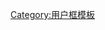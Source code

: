 {{Userbox
  |border-c = Red
  |border-s = 1
  |id-c     = Red
  |id-s     =
  |id-fc    = #ffffff
  |info-s   = 10
  |info-fc  = #000000
  |info-c   = #ffffff
  |id       = [[File:Flag of Yugoslavia (1946-1992).svg|88px]]
  |info     = 這個用戶主張重建'''[[南斯拉夫社會主義聯邦共和國|南斯拉夫]]'''。
}}
<includeonly>[[Category:主張重建南斯拉夫的維基人|{{PAGENAME}}]]</includeonly>
<noinclude>[[Category:用户框模板]]</noinclude>